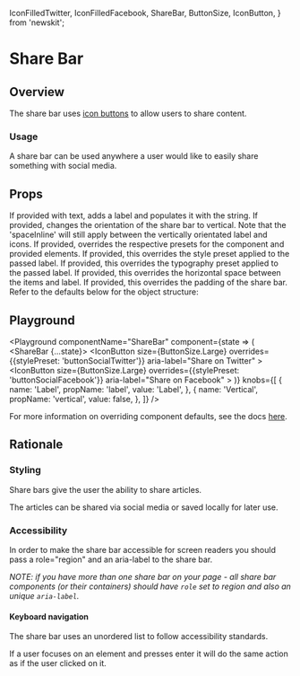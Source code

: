   IconFilledTwitter,
  IconFilledFacebook,
  ShareBar,
  ButtonSize,
  IconButton,
} from 'newskit';


# Share Bar

## Overview

The share bar uses [icon buttons](/components/action/button#playground-for-icon-button) to allow users to share content.

### Usage

A share bar can be used anywhere a user would like to easily share something with social media.

## Props

<LegacyBlock marginTop="sizing040">
  <Prop name="label" type="string">
    If provided with text, adds a label and populates it with the string.
  </Prop>
  <Prop name="vertical" type="boolean" defaut={false}>
    If provided, changes the orientation of the share bar to vertical. Note that
    the 'spaceInline' will still apply between the vertically orientated label
    and icons.
  </Prop>
  <Prop name="overrides" type="object">
    If provided, overrides the respective presets for the component and provided
    elements.
    <Prop name="label" type="object">
      <Prop name="stylePreset" type="MQ<string>">
        If provided, this overrides the style preset applied to the passed
        label.
      </Prop>
      <Prop name="typographyPreset" type="MQ<string>">
        If provided, this overrides the typography preset applied to the passed
        label.
      </Prop>
      <Prop name="spaceInline" type="MQ<string>">
        If provided, this overrides the horizontal space between the items and
        label.
      </Prop>
      <Prop name="spaceInset" type="MQ<string>">
        If provided, this overrides the padding of the share bar.
      </Prop>
    </Prop>
    Refer to the defaults below for the object structure:
    <CodeFromDefaultPresets componentName="shareBar" />
  </Prop>
</LegacyBlock>

## Playground

<Playground
  componentName="ShareBar"
  component={state => (
    <ShareBar {...state}>
      <IconButton
        size={ButtonSize.Large}
        overrides={{stylePreset: 'buttonSocialTwitter'}}
        aria-label="Share on Twitter"
      >
        <IconFilledTwitter />
      </IconButton>
      <IconButton
        size={ButtonSize.Large}
        overrides={{stylePreset: 'buttonSocialFacebook'}}
        aria-label="Share on Facebook"
      >
        <IconFilledFacebook />
      </IconButton>
    </ShareBar>
  )}
  knobs={[
    {
      name: 'Label',
      propName: 'label',
      value: 'Label',
    },
    {
      name: 'Vertical',
      propName: 'vertical',
      value: false,
    },
  ]}
/>

For more information on overriding component defaults, see the docs [here](/theming/component-defaults).

## Rationale

### Styling

Share bars give the user the ability to share articles.

The articles can be shared via social media or saved locally for later use.

### Accessibility

In order to make the share bar accessible for screen readers you should pass a role="region" and
an aria-label to the share bar.

_NOTE: if you have more than one share bar on your page - all share bar components (or their containers)
should have `role` set to region and also an unique `aria-label`._

#### Keyboard navigation

The share bar uses an unordered list to follow accessibility standards.

If a user focuses on an element and presses enter it will do the same action as if the user clicked on it.

